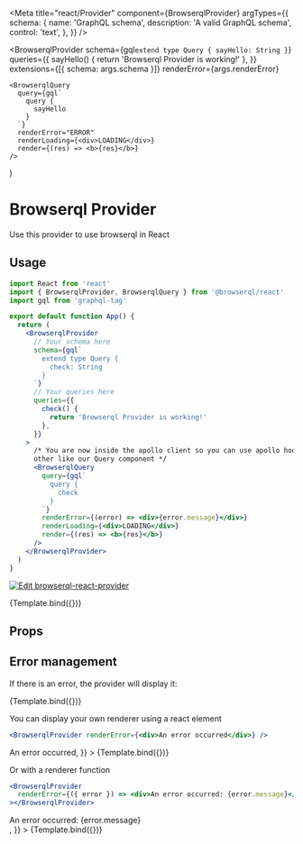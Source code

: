 
<Meta
  title="react/Provider"
  component={BrowserqlProvider}
  argTypes={{
    schema: {
      name: 'GraphQL schema',
      description: 'A valid GraphQL schema',
      control: 'text',
    },
  }}
/>

  <BrowserqlProvider
    schema={gql`
      extend type Query {
        sayHello: String
      }
    `}
    queries={{
      sayHello() {
        return 'Browserql Provider is working!'
      },
    }}
    extensions={[{ schema: args.schema }]}
    renderError={args.renderError}
  >
    <BrowserqlQuery
      query={gql`
        query {
          sayHello
        }
      `}
      renderError="ERROR"
      renderLoading={<div>LOADING</div>}
      render={(res) => <b>{res}</b>}
    />
  </BrowserqlProvider>
)

# Browserql Provider

Use this provider to use browserql in React

## Usage

```jsx
import React from 'react'
import { BrowserqlProvider, BrowserqlQuery } from '@browserql/react'
import gql from 'graphql-tag'

export default function App() {
  return (
    <BrowserqlProvider
      // Your schema here
      schema={gql`
        extend type Query {
          check: String
        }
      `}
      // Your queries here
      queries={{
        check() {
          return 'Browserql Provider is working!'
        },
      }}
    >
      /* You are now inside the apollo client so you can use apollo hooks or
      other like our Query component */
      <BrowserqlQuery
        query={gql`
          query {
            check
          }
        `}
        renderError={(error) => <div>{error.message}</div>}
        renderLoading={<div>LOADING</div>}
        render={(res) => <b>{res}</b>}
      />
    </BrowserqlProvider>
  )
}
```

[![Edit browserql-react-provider](https://codesandbox.io/static/img/play-codesandbox.svg)](https://codesandbox.io/s/browserql-react-provider-znovb?fontsize=14&hidenavigation=1&theme=dark)

<Canvas withToolbar className="code-in-ss">
  <Story
    name="Example"
    args={{
      schema: `
        type Foo {
          id: ID!
        }
      `,
    }}
  >
    {Template.bind({})}
  </Story>
</Canvas>

## Props

<ArgsTable of={BrowserqlProvider} />

## Error management

If there is an error, the provider will display it:

<Canvas withToolbar className="code-in-ss">
  <Story
    name="With error"
    args={{
      schema: `extend`,
    }}
  >
    {Template.bind({})}
  </Story>
</Canvas>

You can display your own renderer using a react element

```jsx
<BrowserqlProvider renderError={<div>An error occurred</div>} />
```

<Canvas withToolbar className="code-in-ss">
  <Story
    name="With error element"
    args={{
      schema: `extend`,
      renderError: <div>An error occurred</div>,
    }}
  >
    {Template.bind({})}
  </Story>
</Canvas>

Or with a renderer function

```jsx
<BrowserqlProvider
  renderError={({ error }) => <div>An error occurred: {error.message}</div>}
></BrowserqlProvider>
```

<Canvas withToolbar className="code-in-ss">
  <Story
    name="With error renderer"
    args={{
      schema: `extend`,
      renderError: ({ error }) => <div>An error occurred: {error.message}</div>,
    }}
  >
    {Template.bind({})}
  </Story>
</Canvas>
